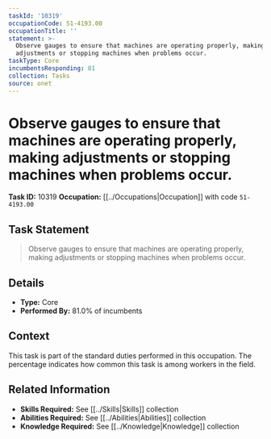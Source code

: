 ```yaml
---
taskId: '10319'
occupationCode: 51-4193.00
occupationTitle: ''
statement: >-
  Observe gauges to ensure that machines are operating properly, making
  adjustments or stopping machines when problems occur.
taskType: Core
incumbentsResponding: 81
collection: Tasks
source: onet
---
```

# Observe gauges to ensure that machines are operating properly, making adjustments or stopping machines when problems occur.

**Task ID:** 10319
**Occupation:** [[../Occupations|Occupation]] with code `51-4193.00`

## Task Statement

> Observe gauges to ensure that machines are operating properly, making adjustments or stopping machines when problems occur.

## Details

- **Type:** Core
- **Performed By:** 81.0% of incumbents

## Context

This task is part of the standard duties performed in this occupation. The percentage indicates how common this task is among workers in the field.

## Related Information

- **Skills Required:** See [[../Skills|Skills]] collection
- **Abilities Required:** See [[../Abilities|Abilities]] collection
- **Knowledge Required:** See [[../Knowledge|Knowledge]] collection
